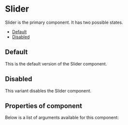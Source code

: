 
<Meta title="Cobalt UI Library/Basic Components/Slider" component={Slider} />

# Slider

Slider is the primary component. It has two possible states.

- [Default](#default)
- [Disabled](#disabled)

<a id="default" />

## Default

This is the default version of the Slider component.

<Canvas>
  <Story id="cobalt-ui-library-basic-components-slider--default-story" />
</Canvas>

<a id="disabled" />

## Disabled

This variant disables the Slider component.

<Canvas>
  <Story id="cobalt-ui-library-basic-components-slider--disabled" />
</Canvas>

## Properties of component

Below is a list of arguments available for this component:

<ArgsTable of={Slider} />
